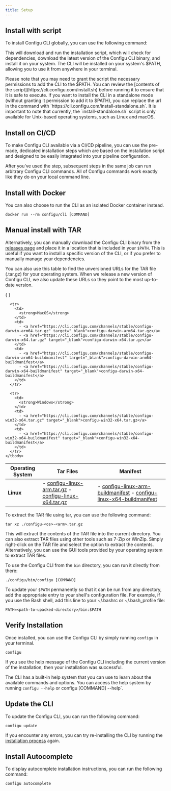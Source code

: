 ```yaml
---
title: Setup
---
```



## Install with script

To install Configu CLI globally, you can use the following command:

<CliInstallSnippet />

This will download and run the installation script, which will check for dependencies, download the latest version of the Configu CLI binary, and install it on your system. The CLI will be installed on your system's $PATH, allowing you to use it from anywhere in your terminal.

<Warning>
Please note that you may need to grant the script the necessary permissions to add the CLI to the $PATH. You can review the [contents of the script](https://cli.configu.com/install.sh) before running it to ensure that it is safe to execute.
</Warning>

<Tip>
If you want to install the CLI in a standalone mode (without granting it permission to add it to $PATH), you can replace the url in the command with `https://cli.configu.com/install-standalone.sh`.
It is important to note that currently, the `install-standalone.sh` script is only available for Unix-based operating systems, such as Linux and macOS.
</Tip>

## Install on CI/CD

To make Configu CLI available via a CI/CD pipeline, you can use the pre-made, dedicated installation steps which are based on the installation script and designed to be easily integrated into your pipeline configuration.

<CliInstallCiCdSnippet />

<Note>

After you've used the step, subsequent steps in the same job can run arbitrary Configu CLI commands. All of Configu commands work exactly like they do on your local command line.

</Note>

## Install with Docker

You can also choose to run the CLI as an isolated Docker container instead.

```shell
docker run --rm configu/cli [COMMAND]
```

## Manual install with TAR

Alternatively, you can manually download the Configu CLI binary from the [releases page](https://github.com/configu/configu/releases?q=cli-&expanded=true) and place it in a location that is included in your `$PATH`. This is useful if you want to install a specific version of the CLI, or if you prefer to manually manage your dependencies.

You can also use this table to find the unversioned URLs for the TAR file (.tar.gz) for your operating system. When we release a new version of Configu CLI, we also update these URLs so they point to the most up-to-date version.

<div className="table-wrapper">

  <table>
    {
    <thead>
      <tr>
        <th>Operating System</th>
        <th>Tar Files</th>
        <th>Manifest</th>
      </tr>
    </thead>
    }
    <tbody>
      <tr>
        <td>
          <strong>Linux</strong>
        </td>
        <td>
          - <a href="https://cli.configu.com/channels/stable/configu-linux-arm.tar.gz" target="_blank">configu-linux-arm.tar.gz</a>
          - <a href="https://cli.configu.com/channels/stable/configu-linux-x64.tar.gz" target="_blank">configu-linux-x64.tar.gz</a>
        </td>
        <td>
          - <a href="https://cli.configu.com/channels/stable/configu-linux-arm-buildmanifest" target="_blank">configu-linux-arm-buildmanifest</a>
          - <a href="https://cli.configu.com/channels/stable/configu-linux-x64-buildmanifest" target="_blank">configu-linux-x64-buildmanifest</a>
        </td>
      </tr>

      <tr>
        <td>
          <strong>MacOS</strong>
        </td>
        <td>
          - <a href="https://cli.configu.com/channels/stable/configu-darwin-arm64.tar.gz" target="_blank">configu-darwin-arm64.tar.gz</a>
          - <a href="https://cli.configu.com/channels/stable/configu-darwin-x64.tar.gz" target="_blank">configu-darwin-x64.tar.gz</a>
        </td>
        <td>
          - <a href="https://cli.configu.com/channels/stable/configu-darwin-arm64-buildmanifest" target="_blank">configu-darwin-arm64-buildmanifest</a>
          - <a href="https://cli.configu.com/channels/stable/configu-darwin-x64-buildmanifest" target="_blank">configu-darwin-x64-buildmanifest</a>
        </td>
      </tr>

      <tr>
        <td>
          <strong>Windows</strong>
        </td>
        <td>
          - <a href="https://cli.configu.com/channels/stable/configu-win32-x64.tar.gz" target="_blank">configu-win32-x64.tar.gz</a>
        </td>
        <td>
          - <a href="https://cli.configu.com/channels/stable/configu-win32-x64-buildmanifest" target="_blank">configu-win32-x64-buildmanifest</a>
        </td>
      </tr>
    </tbody>

  </table>

</div>

To extract the TAR file using tar, you can use the following command:

```shell
tar xz ./configu-<os>-<arm>.tar.gz
```

This will extract the contents of the TAR file into the current directory.
You can also extract TAR files using other tools such as 7-Zip or WinZip. Simply right-click on the TAR file and select the option to extract the contents. Alternatively, you can use the GUI tools provided by your operating system to extract TAR files.

To use the Configu CLI from the `bin` directory, you can run it directly from there:

```shell
./configu/bin/configu [COMMAND]
```

To update your `$PATH` permanently so that it can be run from any directory, add the appropriate entry to your shell's configuration file. For example, if you use the Bash shell, add this line to your ~/.bashrc or ~/.bash_profile file:

```shell
PATH=<path-to-upacked-directory>/bin:$PATH
```

## Verify Installation

Once installed, you can use the Configu CLI by simply running `configu` in your terminal.

```shell
configu
```

If you see the help message of the Configu CLI including the current version of the installation, then your installation was successful.

<Note>

The CLI has a built-in help system that you can use to learn about the available commands and options. You can access the help system by running `configu --help` or configu \[COMMAND\] --help`.

</Note>

## Update the CLI

To update the Configu CLI, you can run the following command:

```shell
configu update
```

If you encounter any errors, you can try re-installing the CLI by running the [installation process](#install-with-script) again.

## Install Autocomplete

To display autocomplete installation instructions, you can run the following command:

```shell
configu autocomplete
```
